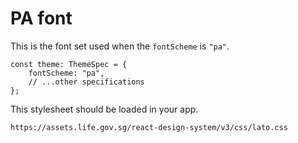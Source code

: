 
<Meta title="Foundations/Font/PA" />

# PA font

This is the font set used when the `fontScheme` is `"pa"`.

```tsx
const theme: ThemeSpec = {
    fontScheme: "pa",
    // ...other specifications
};
```

This stylesheet should be loaded in your app.

```
https://assets.life.gov.sg/react-design-system/v3/css/lato.css
```

<FontDisplay theme={PATheme} />
